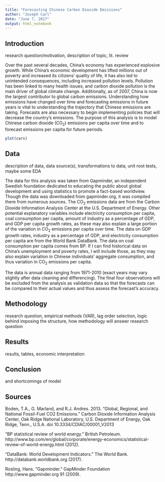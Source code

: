 ```yaml
---
title: "Forecasting Chinese Carbon Dioxide Emissions"
author: "Joseph Carl"
date: "June 7, 2017"
output: html_notebook
---
```


## Introduction

research question/motivation, description of topic, lit. review

Over the past several decades, China's economy has experienced explosive growth. While China's economic development has lifted millions out of poverty and increased its citizens' quality of life, it has also led to unintended consequences, including increased pollution levels. Pollution has been linked to many health issues, and carbon dioxide pollution is the main driver of global climate change. Additionally, as of 2007, China is now the largest contributor to global carbon emissions. Understanding how emissions have changed over time and forecasting emissions in future years is vital to understanding the trajectory that Chinese emissions are taking. Forecasts are also necessary to begin implementing policies that will decrease the country's emissions. The purpose of this analysis is to model Chinese carbon dioxide (CO~2~) emissions per capita over time and to forecast emissions per capita for future periods.


```r
plot(cars)
```

## Data

description of data, data source(s), transformations to data, unit root tests, maybe some EDA

The data for this analysis was taken from Gapminder, an independent Swedish foundation dedicated to educating the public about global development and using statistics to promote a fact-based worldview. Though the data was downloaded from gapminder.org, it was compiled there from numerous sources. The CO~2~ emissions data are from the Carbon Dioxide Information Analysis Center at the U.S. Department of Energy. Other potential explanatory variables include electricity consumption per capita, coal consumption per capita, amount of industry as a percentage of GDP, and GDP per capita growth rates, as these may also explain a large portion of the variation in CO~2~ emissions per capita over time. The data on GDP growth rates, industry as a percentage of GDP, and electricity consumption per capita are from the World Bank DataBank. The data on coal consumption per capita comes from BP. If I can find historical data on China's unemployment and poverty rates, I will include those, as they may also explain variation in Chinese individuals' aggregate consumption, and thus variation in CO~2~ emissions per capita.

The data is annual data ranging from 1971-2010 (exact years may vary slightly after data cleaning and differencing). The final four observations will be excluded from the analysis as validation data so that the forecasts can be compared to their actual values and thus assess the forecast's accuracy.


## Methodology

research question, empirical methods (VAR), lag order selection, logic behind imposing the structure, how methodology will answer research question

## Results

results, tables, economic interpretation

## Conclusion

and shortcomings of model

## Sources

Boden, T.A., G. Marland, and R.J. Andres. 2013. "Global, Regional, and National Fossil-Fuel CO2 Emissions." Carbon Dioxide Information Analysis Center, Oak Ridge National Laboratory, U.S. Department of Energy, Oak Ridge, Tenn., U.S.A. doi 10.3334/CDIAC/00001_V2013

"BP statistical review of world energy." British Petroleum.  http://www.bp.com/en/global/corporate/energy-economics/statistical-review-of-world-energy.html (2012).

"DataBank: World Development Indicators." The World Bank. http://databank.worldbank.org (2017).

Rosling, Hans. "Gapminder." GapMinder Foundation http://www.gapminder.org 91 (2009).

